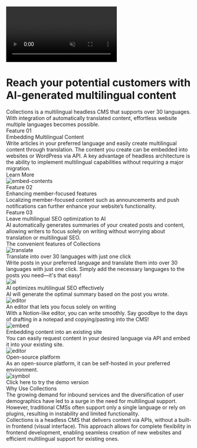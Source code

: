 
<ContactButton
  title="Contact"
  url="https://collectionscms.notion.site/15728b1165c681d3a3bafd0fb0b9edb8"
/>
<div className="relative bg-black text-white py-2 flex justify-center items-start">
  <video
    autoPlay
    muted
    loop
    playsInline
    className="absolute top-0 left-0 w-full h-full object-cover z-0"
  >
    <source src="https://cdn.collections.dev/docs/mv.mp4" type="video/mp4" />
  </video>
  <div className="absolute top-0 left-0 w-full h-full bg-black opacity-[85%] z-1" />
  <div className="relative w-full lg:w-[90rem] px-5 lg:px-8 z-1">
    <div className="mt-16 lg:mt-24 mb-12 lg:mb-16">
      <h1 className="text-5xl md:text-6xl font-bold leading-snug">
        Reach your potential customers with AI-generated multilingual content
      </h1>
      <div className="mt-3 md:mt-10 text-xl leading-relaxed tracking-wider">
        Collections is a multilingual headless CMS that supports over 30 languages.
      </div>
      <div className="mt-2 text-xl leading-relaxed tracking-wider">
        With integration of automatically translated content, effortless website multiple languages
        becomes possible.
      </div>
      <div className="mt-7 md:mt-14 flex justify-center md:block">
        <div className="flex flex-col md:flex-row items-center gap-4 md:gap-8">
          <RegisterButton title="Try for free" isWide={false} />
        </div>
      </div>
    </div>
  </div>
</div>
<div className="py-2 flex justify-center items-start">
  <div className="w-full lg:w-[90rem] px-5 lg:px-8 pt-7 md:pt-16 pb-10 md:pb-20">
    <div>
      <div className="text-subtitle">Feature 01</div>
      <div className="text-heading-sp md:text-heading leading-narrow mt-2">
        Embedding Multilingual Content
      </div>
      <div className="text-md md:text-xl leading-relaxed mt-4">
        Write articles in your preferred language and easily create multilingual content through
        translation. The content you create can be embedded into websites or WordPress via API. A
        key advantage of headless architecture is the ability to implement multilingual capabilities
        without requiring a major migration.
      </div>
      <div className="mt-4">
        <Link href="/docs/use-cases">
          <div className="inline-block bg-underline duration-600 bg-no-repeat pb-0.5 ease-underline bg-[100%_calc(100%_-_0.06em)] bg-underline-size hover:bg-[0%_calc(100%_-_0.06em)] transition-all">
            Learn More
          </div>
        </Link>
      </div>
      <Image src={embedContents} alt="embed-contents" className="h-64 mx-auto mt-9" />
    </div>
    <div className="mt-12">
      <div className="text-subtitle">Feature 02</div>
      <div className="text-heading-sp md:text-heading leading-narrow mt-2">
        Enhancing member-focused features
      </div>
      <div className="text-md md:text-xl leading-relaxed mt-4">
        Localizing member-focused content such as announcements and push notifications can further
        enhance your website’s functionality.
      </div>
    </div>
    <div className="mt-12">
      <div className="text-subtitle">Feature 03</div>
      <div className="text-heading-sp md:text-heading leading-narrow mt-2">
        Leave multilingual SEO optimization to AI
      </div>
      <div className="text-md md:text-xl leading-relaxed mt-4">
        AI automatically generates summaries of your created posts and content, allowing writers to
        focus solely on writing without worrying about translation or multilingual SEO.
      </div>
    </div>
  </div>
</div>
<div className="py-2 flex justify-center items-start bg-feature w-full">
  <div className="w-full lg:w-[90rem] px-5 lg:px-8 pt-7 md:pt-16 pb-10 md:pb-20">
    <div className="text-heading-sp md:text-heading leading-narrow mt-2 text-feature">
      The convenient features of Collections
    </div>
    <div className="grid grid-cols-2 lg:grid-cols-3 gap-6 lg:gap-12 mt-6 md:mt-12">
      <div className="flex flex-col gap-5">
        <Image src={featureTranslate} alt="translate" className="h-36 mx-auto" />
        <div className="text-xl md:text-feature-subtitle text-feature">
          Translate into over 30 languages with just one click
        </div>
        <div className="leading-relaxed">
          Write posts in your preferred language and translate them into over 30 languages with just
          one click. Simply add the necessary languages to the posts you need—it's that easy!
        </div>
      </div>
      <div className="flex flex-col gap-5">
        <Image src={featureAi} alt="ai" className="h-36 mx-auto" />
        <div className="text-xl md:text-feature-subtitle text-feature">
          AI optimizes multilingual SEO effectively
        </div>
        <div className="leading-relaxed">
          AI will generate the optimal summary based on the post you wrote.
        </div>
      </div>
      <div className="flex flex-col gap-5">
        <Image src={featureEditor} alt="editor" className="h-36 mx-auto" />
        <div className="text-xl md:text-feature-subtitle text-feature">
          An editor that lets you focus solely on writing
        </div>
        <div className="leading-relaxed">
          With a Notion-like editor, you can write smoothly. Say goodbye to the days of drafting in
          a notepad and copying/pasting into the CMS!
        </div>
      </div>
    </div>
    <div className="grid grid-cols-2 lg:grid-cols-3 gap-6 lg:gap-12 mt-6 md:mt-12">
      <div className="flex flex-col gap-5">
        <Image src={featureEmbed} alt="embed" className="h-36 mx-auto" />
        <div className="text-xl md:text-feature-subtitle text-feature">
          Embedding content into an existing site
        </div>
        <div className="leading-relaxed">
          You can easily request content in your desired language via API and embed it into your
          existing site.
        </div>
      </div>
      <div className="flex flex-col gap-5">
        <Image src={oss} alt="editor" className="h-36 mx-auto" />
        <div className="text-xl md:text-feature-subtitle text-feature">Open-source platform</div>
        <div className="leading-relaxed">
          As an open-source platform, it can be self-hosted in your preferred environment.
        </div>
      </div>
    </div>
    <div className="flex flex-col justify-center items-center mt-16">
      <div>
        <RegisterButton title="Try for free" isWide={true} />
      </div>
      <div className="mt-10">
        <Link
          href="https://app.collectionsdemo.live/admin"
          target="_blank"
          rel="noopener noreferrer"
        >
          <div className="flex flex-row items-center gap-2">
            <Image src={symbol} alt="symbol" className="h-8 w-auto" />
            <div className="inline-block bg-underline duration-600 bg-no-repeat pb-0.5 ease-underline bg-[100%_calc(100%_-_0.06em)] bg-underline-size hover:bg-[0%_calc(100%_-_0.06em)] transition-all">
              Click here to try the demo version
            </div>
          </div>
        </Link>
      </div>
    </div>
  </div>
</div>
<div className="py-2 flex justify-center items-start">
  <div className="w-full lg:w-[90rem] px-5 lg:px-8 pt-7 md:pt-16 pb-10 md:pb-20">
    <div>
      <div className="text-heading-sp md:text-heading leading-narrow mt-2">Why Use Collections</div>
      <div className="text-md md:text-xl leading-relaxed mt-4">
        The growing demand for inbound services and the diversification of user demographics have
        led to a surge in the need for multilingual support. However, traditional CMSs often support
        only a single language or rely on plugins, resulting in instability and limited
        functionality.
      </div>
      <div className="text-md md:text-xl leading-relaxed mt-8">
        Collections is a headless CMS that delivers content via APIs, without a built-in frontend
        (visual interface). This approach allows for complete flexibility in frontend development,
        enabling seamless creation of new websites and efficient multilingual support for existing
        ones.
      </div>
    </div>
  </div>
</div>
